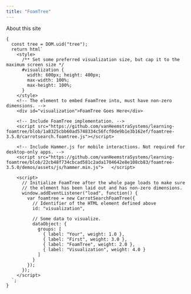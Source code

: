 ```yaml
---
title: "FoamTree"
---
```


About this site

```ojs
{
  const tree = DOM.uid("tree");
  return html`
    <style>
      /** Set some preferred visualization size, but cap it to the maximum screen size */
      #visualization {
        width: 600px; height: 400px;
        max-width: 100%;
        max-height: 100%;
      }
    </style>
    <!-- The element to embed FoamTree into, must have non-zero dimensions. -->
    <div id="visualization">FoamTree Goes Here</div>
    
    <!-- Include FoamTree implementation. -->
    <script src="https://github.com/vanHeemstraSystems/learning-foamtree/blob/1a8325cbb60ad5748334c56fcf0de9b1e3b162ef/foamtree-3.5.0/carrotsearch.foamtree.js"></script>
    
    <!-- Include Hammer.js for mobile interactions. Not required for desktop-only apps. -->
    <script src="https://github.com/vanHeemstraSystems/learning-foamtree/blob/22cb48f734cbcad581c2ada1704642e8e108cb83/foamtree-3.5.0/demos/assets/js/hammer.min.js">   </script>
    
    <script>
      // Initialize FoamTree after the whole page loads to make sure
      // the element has been laid out and has non-zero dimensions.
      window.addEventListener("load", function() {
        var foamtree = new CarrotSearchFoamTree({
          // Identifier of the HTML element defined above
          id: "visualization",

          // Some data to visualize.
          dataObject: {
            groups: [
              { label: "Your", weight: 1.0 },
              { label: "First", weight: 3.0 },
              { label: "FoamTree", weight: 2.0 },
              { label: "Visualization", weight: 4.0 }
            ]
          }
        });
      });
    </script>
  `;
}    
```
